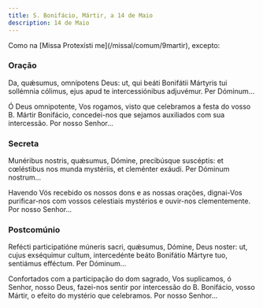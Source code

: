 ```yaml
---
title: S. Bonifácio, Mártir, a 14 de Maio
description: 14 de Maio
---
```


<aside>Como na [Missa Protexísti me](/missal/comum/9martir), excepto:</aside>

### Oração

<div class="side-by-side not-content">

Da, quǽsumus, omnípotens Deus: ut, qui beáti Bonifátii Mártyris tui sollémnia cólimus, ejus apud te intercessiónibus adjuvémur. Per Dóminum...

Ó Deus omnipotente, Vos rogamos, visto que celebramos a festa do vosso B. Mártir Bonifácio, concedei-nos que sejamos auxiliados com sua intercessão. Por nosso Senhor...

</div>

### Secreta

<div class="side-by-side not-content">

Munéribus nostris, quǽsumus, Dómine, precibúsque suscéptis: et cœléstibus nos munda mystériis, et cleménter exáudi. Per Dóminum nostrum...

Havendo Vós recebido os nossos dons e as nossas orações, dignai-Vos purificar-nos com vossos celestiais mystérios e ouvir-nos clementemente. Por nosso Senhor...

</div>

### Postcomúnio

<div class="side-by-side not-content">

Refécti participatióne múneris sacri, quǽsumus, Dómine, Deus noster: ut, cujus exséquimur cultum, intercedénte beáto Bonifátio Mártyre tuo, sentiámus efféctum. Per Dóminum...

Confortados com a participação do dom sagrado, Vos suplicamos, ó Senhor, nosso Deus, fazei-nos sentir por intercessão do B. Bonifácio, vosso Mártir, o efeito do mystério que celebramos. Por nosso Senhor...

</div>
